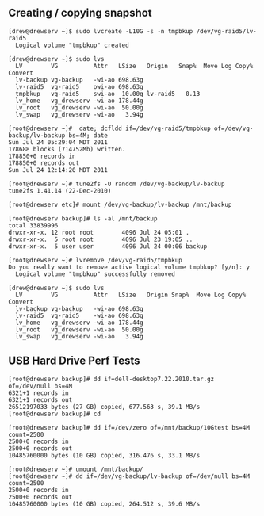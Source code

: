 == Creating / copying snapshot ==
<pre>[drew@drewserv ~]$ sudo lvcreate -L10G -s -n tmpbkup /dev/vg-raid5/lv-raid5 
  Logical volume "tmpbkup" created

[drew@drewserv ~]$ sudo lvs
  LV        VG          Attr   LSize   Origin   Snap%  Move Log Copy%  Convert
  lv-backup vg-backup   -wi-ao 698.63g
  lv-raid5  vg-raid5    owi-ao 698.63g
  tmpbkup   vg-raid5    swi-ao  10.00g lv-raid5   0.13
  lv_home   vg_drewserv -wi-ao 178.44g
  lv_root   vg_drewserv -wi-ao  50.00g
  lv_swap   vg_drewserv -wi-ao   3.94g

[root@drewserv ~]#  date; dcfldd if=/dev/vg-raid5/tmpbkup of=/dev/vg-backup/lv-backup bs=4M; date
Sun Jul 24 05:29:04 MDT 2011
178688 blocks (714752Mb) written.
178850+0 records in
178850+0 records out
Sun Jul 24 12:14:20 MDT 2011

[root@drewserv ~]# tune2fs -U random /dev/vg-backup/lv-backup
tune2fs 1.41.14 (22-Dec-2010)

[root@drewserv etc]# mount /dev/vg-backup/lv-backup /mnt/backup

[root@drewserv backup]# ls -al /mnt/backup
total 33839996
drwxr-xr-x. 12 root root        4096 Jul 24 05:01 .
drwxr-xr-x.  5 root root        4096 Jul 23 19:05 ..
drwxr-xr-x.  5 user user        4096 Jul 24 00:06 backup

[root@drewserv ~]# lvremove /dev/vg-raid5/tmpbkup 
Do you really want to remove active logical volume tmpbkup? [y/n]: y
  Logical volume "tmpbkup" successfully removed

[drew@drewserv ~]$ sudo lvs
  LV        VG          Attr   LSize   Origin Snap%  Move Log Copy%  Convert
  lv-backup vg-backup   -wi-ao 698.63g                                      
  lv-raid5  vg-raid5    -wi-ao 698.63g                                      
  lv_home   vg_drewserv -wi-ao 178.44g                                      
  lv_root   vg_drewserv -wi-ao  50.00g                                      
  lv_swap   vg_drewserv -wi-ao   3.94g                                      
</pre>

== USB Hard Drive Perf Tests ==
<pre>
[root@drewserv backup]# dd if=dell-desktop7.22.2010.tar.gz of=/dev/null bs=4M
6321+1 records in
6321+1 records out
26512197033 bytes (27 GB) copied, 677.563 s, 39.1 MB/s
[root@drewserv backup]# cd

[root@drewserv backup]# dd if=/dev/zero of=/mnt/backup/10Gtest bs=4M count=2500
2500+0 records in
2500+0 records out
10485760000 bytes (10 GB) copied, 316.476 s, 33.1 MB/s

[root@drewserv ~]# umount /mnt/backup/
[root@drewserv ~]# dd if=/dev/vg-backup/lv-backup of=/dev/null bs=4M count=2500
2500+0 records in
2500+0 records out
10485760000 bytes (10 GB) copied, 264.512 s, 39.6 MB/s
</pre>